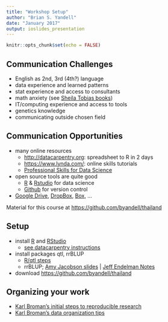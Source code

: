 ```yaml
---
title: "Workshop Setup"
author: "Brian S. Yandell"
date: "January 2017"
output: ioslides_presentation
---
```


```r
knitr::opts_chunk$set(echo = FALSE)
```

## Communication Challenges

- English as 2nd, 3rd (4th?) language
- data experience and learned patterns
- stat experience and access to consultants
- math anxiety (see [Sheila Tobias books](http://sheilatobias.com/books.html))
- IT/computing experience and access to tools
- genetics knowledge
- communicating outside chosen field

## Communication Opportunities

- many online resources
    + <http://datacarpentry.org>: spreadsheet to R in 2 days
    + <https://www.lynda.com/>: online skills tutorials
    + [Professional Skills for Data Science](http://www.stat.wisc.edu/network-skills)
- open source tools are quite good
    + [R](https://cran.r-project.org/) & [Rstudio](https://www.rstudio.com/) for data science
    + [Github](https://github.com/) for version control
- [Google Drive](https://www.google.com/drive/), [DropBox](https://www.dropbox.com/), [Box](https://www.box.com/), ...

Material for this course at <https://github.com/byandell/thailand>

## Setup

- install [R](http://www.r-project.org/) and [RStudio](http://www.rstudio.com/)
    + [see datacarpentry instructions](http://www.datacarpentry.org/R-ecology-lesson/)
- install packages qtl, rrBLUP
    + [R/qtl steps](http://rqtl.org/tutorials/rqtltour2.pdf)
    + rrBLUP; [Amy Jacobson slides](http://pbgworks.org/sites/pbgworks.org/files/Introduction%20to%20Genomic%20Selection%20in%20R.pdf) | [Jeff Endelman Notes](https://potatobreeding.cals.wisc.edu/wp-content/uploads/sites/21/2014/01/GS_tutorial.pdf)
- download <https://github.com/byandell/thailand>

## Organizing your work

- [Karl Broman's initial steps to reproducible research](http://kbroman.org/steps2rr/)
- [Karl Broman's data organization tips](http://kbroman.org/dataorg/)
